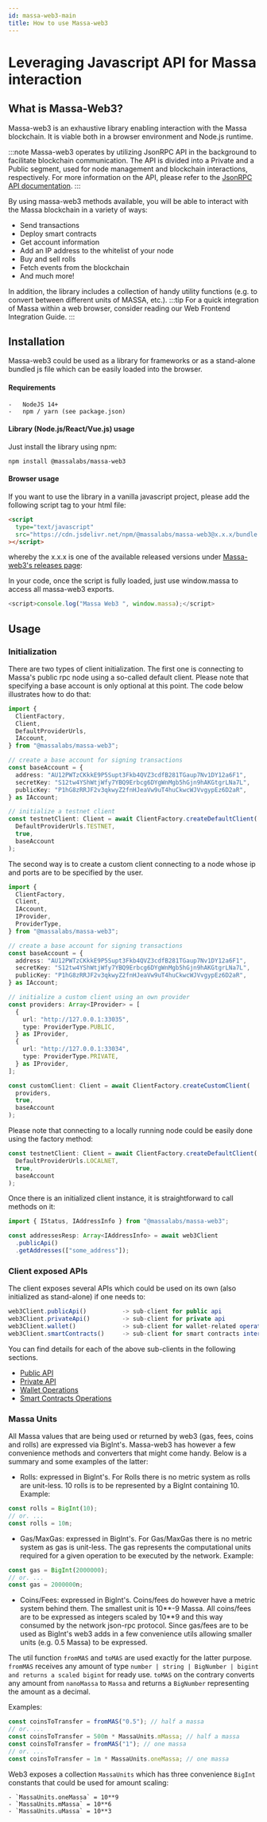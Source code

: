 ```yaml
---
id: massa-web3-main
title: How to use Massa-web3
---
```


# Leveraging Javascript API for Massa interaction

## What is Massa-Web3?

Massa-web3 is an exhaustive library enabling interaction with the Massa blockchain. It is viable both in a browser environment and Node.js runtime.

:::note
Massa-web3 operates by utilizing JsonRPC API in the background to facilitate blockchain communication. The API is divided into a Private and a Public segment, used for node management and blockchain interactions, respectively. For more information on the API, please refer to the [JsonRPC API documentation](api/jsonrpc).
:::

By using massa-web3 methods available, you will be able to interact with the Massa blockchain in a variety of ways:

- Send transactions
- Deploy smart contracts
- Get account information
- Add an IP address to the whitelist of your node
- Buy and sell rolls
- Fetch events from the blockchain
- And much more!

In addition, the library includes a collection of handy utility functions (e.g. to convert between different units of MASSA, etc.).
:::tip
For a quick integration of Massa within a web browser, consider reading our Web Frontend Integration Guide.
:::

## Installation

Massa-web3 could be used as a library for frameworks or as a stand-alone bundled js file which can be easily loaded into the browser.

#### Requirements

    -   NodeJS 14+
    -   npm / yarn (see package.json)

#### Library (Node.js/React/Vue.js) usage

Just install the library using npm:

```shell
npm install @massalabs/massa-web3
```

#### Browser usage

If you want to use the library in a vanilla javascript project, please add the following script tag to your html file:

```html
<script
  type="text/javascript"
  src="https://cdn.jsdelivr.net/npm/@massalabs/massa-web3@x.x.x/bundle.js"
></script>
```

whereby the x.x.x is one of the available released versions under [Massa-web3's releases page](https://github.com/massalabs/massa-web3/releases):

In your code, once the script is fully loaded, just use window.massa to access all massa-web3 exports.

```ts
<script>console.log("Massa Web3 ", window.massa);</script>
```

## Usage

### Initialization

There are two types of client initialization. The first one is connecting to Massa's public rpc node using a so-called default client. Please note that specifying a base account is only optional at this point. The code below illustrates how to do that:

```ts
import {
  ClientFactory,
  Client,
  DefaultProviderUrls,
  IAccount,
} from "@massalabs/massa-web3";

// create a base account for signing transactions
const baseAccount = {
  address: "AU12PWTzCKkkE9P5Supt3Fkb4QVZ3cdfB281TGaup7Nv1DY12a6F1",
  secretKey: "S12tw4YShWtjWfy7YBQ9Erbcg6DYgWnMgb5hGjn9hAKGtgrLNa7L",
  publicKey: "P1hG8zRRJF2v3qkwyZ2fnHJeaVw9uT4huCkwcWJVvgypEz6D2aR",
} as IAccount;

// initialize a testnet client
const testnetClient: Client = await ClientFactory.createDefaultClient(
  DefaultProviderUrls.TESTNET,
  true,
  baseAccount
);
```

The second way is to create a custom client connecting to a node whose ip and ports are to be specified by the user.

```ts
import {
  ClientFactory,
  Client,
  IAccount,
  IProvider,
  ProviderType,
} from "@massalabs/massa-web3";

// create a base account for signing transactions
const baseAccount = {
  address: "AU12PWTzCKkkE9P5Supt3Fkb4QVZ3cdfB281TGaup7Nv1DY12a6F1",
  secretKey: "S12tw4YShWtjWfy7YBQ9Erbcg6DYgWnMgb5hGjn9hAKGtgrLNa7L",
  publicKey: "P1hG8zRRJF2v3qkwyZ2fnHJeaVw9uT4huCkwcWJVvgypEz6D2aR",
} as IAccount;

// initialize a custom client using an own provider
const providers: Array<IProvider> = [
  {
    url: "http://127.0.0.1:33035",
    type: ProviderType.PUBLIC,
  } as IProvider,
  {
    url: "http://127.0.0.1:33034",
    type: ProviderType.PRIVATE,
  } as IProvider,
];

const customClient: Client = await ClientFactory.createCustomClient(
  providers,
  true,
  baseAccount
);
```

Please note that connecting to a locally running node could be easily done using the factory method:

```ts
const testnetClient: Client = await ClientFactory.createDefaultClient(
  DefaultProviderUrls.LOCALNET,
  true,
  baseAccount
);
```

Once there is an initialized client instance, it is straightforward to call methods on it:

```ts
import { IStatus, IAddressInfo } from "@massalabs/massa-web3";

const addressesResp: Array<IAddressInfo> = await web3Client
  .publicApi()
  .getAddresses(["some_address"]);
```

### Client exposed APIs

The client exposes several APIs which could be used on its own (also initialized as stand-alone) if one needs to:

```ts
web3Client.publicApi()          -> sub-client for public api                    (interface: PublicApiClient)
web3Client.privateApi()         -> sub-client for private api                   (interface: PrivateApiClient)
web3Client.wallet()             -> sub-client for wallet-related operations     (interface: WalletClient)
web3Client.smartContracts()     -> sub-client for smart contracts interaction   (interface: SmartContractsClient)
```

You can find details for each of the above sub-clients in the following sections.
- [Public API](massa-web3/massa-web3-public-api)
- [Private API](massa-web3/massa-web3-private-api)
- [Wallet Operations](massa-web3/massa-web3-wallet)
- [Smart Contracts Operations](massa-web3/massa-web3-smart-contracts)

### Massa Units

All Massa values that are being used or returned by web3 (gas, fees, coins and rolls) are expressed via BigInt's. Massa-web3 has however a few convenience methods and converters that might come handy. Below is a summary and some examples of the latter:

  - Rolls: expressed in BigInt's. For Rolls there is no metric system as rolls are unit-less. 10 rolls is to be represented by a BigInt containing 10. Example:

```ts
const rolls = BigInt(10);
// or. ...
const rolls = 10n;
```

  - Gas/MaxGas: expressed in BigInt's. For Gas/MaxGas there is no metric system as gas is unit-less. The gas represents the computational units required for a given operation to be executed by the network. Example:

```ts
const gas = BigInt(2000000);
// or. ...
const gas = 2000000n;
```

  - Coins/Fees: expressed in BigInt's. Coins/fees do however have a metric system behind them. The smallest unit is 10**-9 Massa. All coins/fees are to be expressed as integers scaled by 10**9 and this way consumed by the network json-rpc protocol. Since gas/fees are to be used as BigInt's web3 adds in a few convenience utils allowing smaller units (e.g. 0.5 Massa) to be expressed.

The util function `fromMAS` and `toMAS` are used exactly for the latter purpose. `fromMAS` receives any amount of type `number | string | BigNumber | bigint and returns a scaled bigint` for ready use. `toMAS` on the contrary converts any amount from `nanoMassa` to `Massa` and returns a `BigNumber` representing the amount as a decimal.

Examples:

```ts
const coinsToTransfer = fromMAS("0.5"); // half a massa
// or. ...
const coinsToTransfer = 500n * MassaUnits.mMassa; // half a massa
const coinsToTransfer = fromMAS("1"); // one massa
// or. ...
const coinsToTransfer = 1n * MassaUnits.oneMassa; // one massa
```

Web3 exposes a collection `MassaUnits` which has three convenience `BigInt` constants that could be used for amount scaling:

    - `MassaUnits.oneMassa` = 10**9
    - `MassaUnits.mMassa` = 10**6
    - `MassaUnits.uMassa` = 10**3
